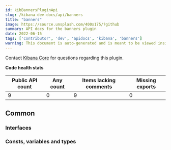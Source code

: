 ```yaml
---
id: kibBannersPluginApi
slug: /kibana-dev-docs/api/banners
title: "banners"
image: https://source.unsplash.com/400x175/?github
summary: API docs for the banners plugin
date: 2022-06-15
tags: ['contributor', 'dev', 'apidocs', 'kibana', 'banners']
warning: This document is auto-generated and is meant to be viewed inside our experimental, new docs system. Reach out in #docs-engineering for more info.
---
```




Contact [Kibana Core](https://github.com/orgs/elastic/teams/kibana-core) for questions regarding this plugin.

**Code health stats**

| Public API count  | Any count | Items lacking comments | Missing exports |
|-------------------|-----------|------------------------|-----------------|
| 9 | 0 | 9 | 0 |

## Common

### Interfaces
<DocDefinitionList data={bannersObj.common.interfaces}/>

### Consts, variables and types
<DocDefinitionList data={bannersObj.common.misc}/>

